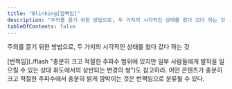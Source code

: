 ```yaml
---
title: "Blinking[깜빡임]"
description: "주의를 끌기 위한 방법으로, 두 가지의 시각적인 상태를 왔다 갔다 하는 것"
tableOfContents: false
---
```


주의를 끌기 위한 방법으로, 두 가지의 시각적인 상태를 왔다 갔다 하는 것

<Aside title="참고">
[번쩍임](./flash "충분히 크고 적절한 주파수 범위에 있지만 일부 사람들에게 발작을 일으킬 수 있는 상대 휘도에서의 상반되는 변경의 쌍")도 참고하라. 어떤 콘텐츠가 충분히 크고 적절한 주파수에서 충분히 밝게 깜박이는 것은 번쩍임으로 분류될 수 있다.
</Aside>
